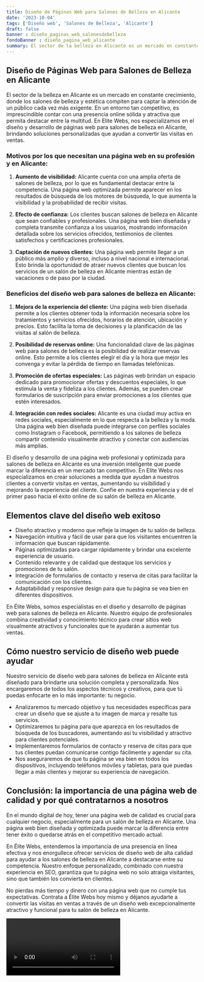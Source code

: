 ```yaml
---
title: Diseño de Páginas Web para Salones de Belleza en Alicante
date: '2023-10-04'
tags: ['Diseño web', 'Salones de Belleza', 'Alicante']
draft: false
banner : diseño_paginas_web_salonesdebelleza
fondoBanner : diseño_pagina_web_alicante
summary: El sector de la belleza en Alicante es un mercado en constante crecimiento, donde los salones de belleza y estética compiten para captar la atención de un público cada vez más exigente. En un entorno tan competitivo, es imprescindible contar con una presencia online sólida y atractiva que permita destacar entre la multitud. En Elite Webs, nos especializamos en el diseño y desarrollo de páginas web para salones de belleza en Alicante, brindando soluciones personalizadas que ayudan a convertir las visitas en ventas.
---
```


## Diseño de Páginas Web para Salones de Belleza en Alicante

El sector de la belleza en Alicante es un mercado en constante crecimiento, donde los salones de belleza y estética compiten para captar la atención de un público cada vez más exigente. En un entorno tan competitivo, es imprescindible contar con una presencia online sólida y atractiva que permita destacar entre la multitud. En Elite Webs, nos especializamos en el diseño y desarrollo de páginas web para salones de belleza en Alicante, brindando soluciones personalizadas que ayudan a convertir las visitas en ventas.

### Motivos por los que necesitan una página web en su profesión y en Alicante:

1. **Aumento de visibilidad:** Alicante cuenta con una amplia oferta de salones de belleza, por lo que es fundamental destacar entre la competencia. Una página web optimizada permite aparecer en los resultados de búsqueda de los motores de búsqueda, lo que aumenta la visibilidad y la probabilidad de recibir visitas.

2. **Efecto de confianza:** Los clientes buscan salones de belleza en Alicante que sean confiables y profesionales. Una página web bien diseñada y completa transmite confianza a los usuarios, mostrando información detallada sobre los servicios ofrecidos, testimonios de clientes satisfechos y certificaciones profesionales.

3. **Captación de nuevos clientes:** Una página web permite llegar a un público más amplio y diverso, incluso a nivel nacional e internacional. Esto brinda la oportunidad de atraer nuevos clientes que buscan los servicios de un salón de belleza en Alicante mientras están de vacaciones o de paso por la ciudad.

### Beneficios del diseño web para salones de belleza en Alicante:

1. **Mejora de la experiencia del cliente:** Una página web bien diseñada permite a los clientes obtener toda la información necesaria sobre los tratamientos y servicios ofrecidos, horarios de atención, ubicación y precios. Esto facilita la toma de decisiones y la planificación de las visitas al salón de belleza.

2. **Posibilidad de reservas online:** Una funcionalidad clave de las páginas web para salones de belleza es la posibilidad de realizar reservas online. Esto permite a los clientes elegir el día y la hora que mejor les convenga y evitar la pérdida de tiempo en llamadas telefónicas.

3. **Promoción de ofertas especiales:** Las páginas web brindan un espacio dedicado para promocionar ofertas y descuentos especiales, lo que estimula la venta y fideliza a los clientes. Además, se pueden crear formularios de suscripción para enviar promociones a los clientes que estén interesados.

4. **Integración con redes sociales:** Alicante es una ciudad muy activa en redes sociales, especialmente en lo que respecta a la belleza y la moda. Una página web bien diseñada puede integrarse con perfiles sociales como Instagram o Facebook, permitiendo a los salones de belleza compartir contenido visualmente atractivo y conectar con audiencias más amplias.

El diseño y desarrollo de una página web profesional y optimizada para salones de belleza en Alicante es una inversión inteligente que puede marcar la diferencia en un mercado tan competitivo. En Elite Webs nos especializamos en crear soluciones a medida que ayudan a nuestros clientes a convertir visitas en ventas, aumentando su visibilidad y mejorando la experiencia del cliente. Confíe en nuestra experiencia y dé el primer paso hacia el éxito online de su salón de belleza en Alicante.

<GifSeo />

<Cta />

## Elementos clave del diseño web exitoso

- Diseño atractivo y moderno que refleje la imagen de tu salón de belleza.
- Navegación intuitiva y fácil de usar para que los visitantes encuentren la información que buscan rápidamente.
- Páginas optimizadas para cargar rápidamente y brindar una excelente experiencia de usuario.
- Contenido relevante y de calidad que destaque los servicios y promociones de tu salón.
- Integración de formularios de contacto y reserva de citas para facilitar la comunicación con los clientes.
- Adaptabilidad y responsive design para que tu página se vea bien en diferentes dispositivos.

En Élite Webs, somos especialistas en el diseño y desarrollo de páginas web para salones de belleza en Alicante. Nuestro equipo de profesionales combina creatividad y conocimiento técnico para crear sitios web visualmente atractivos y funcionales que te ayudarán a aumentar tus ventas.

## Cómo nuestro servicio de diseño web puede ayudar

Nuestro servicio de diseño web para salones de belleza en Alicante está diseñado para brindarte una solución completa y personalizada. Nos encargaremos de todos los aspectos técnicos y creativos, para que tú puedas enfocarte en lo más importante: tu negocio.

- Analizaremos tu mercado objetivo y tus necesidades específicas para crear un diseño que se ajuste a tu imagen de marca y resalte tus servicios.
- Optimizaremos tu página para que aparezca en los resultados de búsqueda de los buscadores, aumentando así tu visibilidad y atractivo para clientes potenciales.
- Implementaremos formularios de contacto y reserva de citas para que tus clientes puedan comunicarse contigo fácilmente y agendar su cita.
- Nos aseguraremos de que tu página se vea bien en todos los dispositivos, incluyendo teléfonos móviles y tabletas, para que puedas llegar a más clientes y mejorar su experiencia de navegación.

## Conclusión: la importancia de una página web de calidad y por qué contratarnos a nosotros

En el mundo digital de hoy, tener una página web de calidad es crucial para cualquier negocio, especialmente para un salón de belleza en Alicante. Una página web bien diseñada y optimizada puede marcar la diferencia entre tener éxito o quedarse atrás en el competitivo mercado actual.

En Élite Webs, entendemos la importancia de una presencia en línea efectiva y nos enorgullece ofrecer servicios de diseño web de alta calidad para ayudar a los salones de belleza en Alicante a destacarse entre su competencia. Nuestro enfoque personalizado, combinado con nuestra experiencia en SEO, garantiza que tu página web no solo atraiga visitantes, sino que también los convierta en clientes.

No pierdas más tiempo y dinero con una página web que no cumple tus expectativas. Contrata a Élite Webs hoy mismo y déjanos ayudarte a convertir las visitas en ventas a través de un diseño web excepcionalmente atractivo y funcional para tu salón de belleza en Alicante.

<Video />

<CtaBot job='Salones de Belleza' city='Alicante'/>

<Gmaps query='Alicante+españa+maps' />